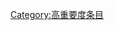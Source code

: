 {{catmore1|[[Wikipedia:性与性学专题|Wikipedia:性与性学专题]]}}
{{Articles by Importance|topic=性与性学|project=性与性学|format=TOC}}
{{emptycat}}

[[Category:高重要度条目|Category:高重要度条目]]